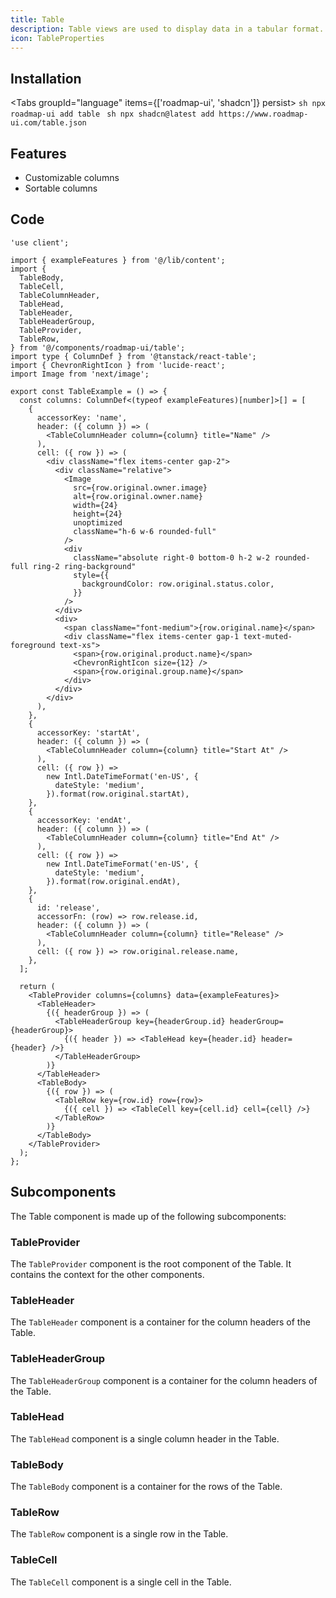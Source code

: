 ```yaml
---
title: Table
description: Table views are used to display data in a tabular format. They are useful for displaying large amounts of data in a structured way.
icon: TableProperties
---
```



<div className="not-prose w-full bg-white dark:bg-neutral-950 border rounded-xl overflow-auto" style={{ height: '32rem' }}>
  <Table />
</div>

## Installation

<Tabs groupId="language" items={['roadmap-ui', 'shadcn']} persist>
  <Tab value="roadmap-ui">
    ```sh
    npx roadmap-ui add table
    ```
  </Tab>
  <Tab value="shadcn">
    ```sh
    npx shadcn@latest add https://www.roadmap-ui.com/table.json
    ```
  </Tab>
</Tabs>

## Features

- Customizable columns
- Sortable columns

## Code

```tsx title="table.tsx"
'use client';

import { exampleFeatures } from '@/lib/content';
import {
  TableBody,
  TableCell,
  TableColumnHeader,
  TableHead,
  TableHeader,
  TableHeaderGroup,
  TableProvider,
  TableRow,
} from '@/components/roadmap-ui/table';
import type { ColumnDef } from '@tanstack/react-table';
import { ChevronRightIcon } from 'lucide-react';
import Image from 'next/image';

export const TableExample = () => {
  const columns: ColumnDef<(typeof exampleFeatures)[number]>[] = [
    {
      accessorKey: 'name',
      header: ({ column }) => (
        <TableColumnHeader column={column} title="Name" />
      ),
      cell: ({ row }) => (
        <div className="flex items-center gap-2">
          <div className="relative">
            <Image
              src={row.original.owner.image}
              alt={row.original.owner.name}
              width={24}
              height={24}
              unoptimized
              className="h-6 w-6 rounded-full"
            />
            <div
              className="absolute right-0 bottom-0 h-2 w-2 rounded-full ring-2 ring-background"
              style={{
                backgroundColor: row.original.status.color,
              }}
            />
          </div>
          <div>
            <span className="font-medium">{row.original.name}</span>
            <div className="flex items-center gap-1 text-muted-foreground text-xs">
              <span>{row.original.product.name}</span>
              <ChevronRightIcon size={12} />
              <span>{row.original.group.name}</span>
            </div>
          </div>
        </div>
      ),
    },
    {
      accessorKey: 'startAt',
      header: ({ column }) => (
        <TableColumnHeader column={column} title="Start At" />
      ),
      cell: ({ row }) =>
        new Intl.DateTimeFormat('en-US', {
          dateStyle: 'medium',
        }).format(row.original.startAt),
    },
    {
      accessorKey: 'endAt',
      header: ({ column }) => (
        <TableColumnHeader column={column} title="End At" />
      ),
      cell: ({ row }) =>
        new Intl.DateTimeFormat('en-US', {
          dateStyle: 'medium',
        }).format(row.original.endAt),
    },
    {
      id: 'release',
      accessorFn: (row) => row.release.id,
      header: ({ column }) => (
        <TableColumnHeader column={column} title="Release" />
      ),
      cell: ({ row }) => row.original.release.name,
    },
  ];

  return (
    <TableProvider columns={columns} data={exampleFeatures}>
      <TableHeader>
        {({ headerGroup }) => (
          <TableHeaderGroup key={headerGroup.id} headerGroup={headerGroup}>
            {({ header }) => <TableHead key={header.id} header={header} />}
          </TableHeaderGroup>
        )}
      </TableHeader>
      <TableBody>
        {({ row }) => (
          <TableRow key={row.id} row={row}>
            {({ cell }) => <TableCell key={cell.id} cell={cell} />}
          </TableRow>
        )}
      </TableBody>
    </TableProvider>
  );
};
```

## Subcomponents

The Table component is made up of the following subcomponents:

### TableProvider

The `TableProvider` component is the root component of the Table. It contains the context for the other components.

<AutoTypeTable path="registry/roadmap-ui/table.tsx" name="TableProviderProps" />

### TableHeader

The `TableHeader` component is a container for the column headers of the Table.

<AutoTypeTable path="registry/roadmap-ui/table.tsx" name="TableHeaderProps" />

### TableHeaderGroup

The `TableHeaderGroup` component is a container for the column headers of the Table.

<AutoTypeTable path="registry/roadmap-ui/table.tsx" name="TableHeaderGroupProps" />

### TableHead

The `TableHead` component is a single column header in the Table.

<AutoTypeTable path="registry/roadmap-ui/table.tsx" name="TableHeadProps" />

### TableBody

The `TableBody` component is a container for the rows of the Table.

<AutoTypeTable path="registry/roadmap-ui/table.tsx" name="TableBodyProps" />

### TableRow

The `TableRow` component is a single row in the Table.

<AutoTypeTable path="registry/roadmap-ui/table.tsx" name="TableRowProps" />

### TableCell

The `TableCell` component is a single cell in the Table.

<AutoTypeTable path="registry/roadmap-ui/table.tsx" name="TableCellProps" />
